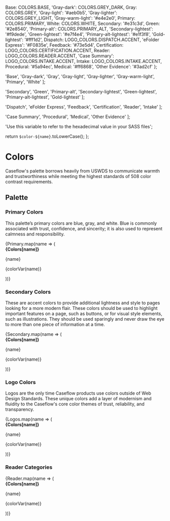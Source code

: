 

  Base: COLORS.BASE,
  'Gray-dark': COLORS.GREY_DARK,
  Gray: COLORS.GREY,
  'Gray-light': '#aeb0b5',
  'Gray-lighter': COLORS.GREY_LIGHT,
  'Gray-warm-light': '#e4e2e0',
  Primary: COLORS.PRIMARY,
  White: COLORS.WHITE,
  Secondary: '#e31c3d',
  Green: '#2e8540',
  'Primary-alt': COLORS.PRIMARY_ALT,
  'Secondary-lightest': '#f9dede',
  'Green-lightest': '#e7f4e4',
  'Primary-alt-lightest': '#e1f3f8',
  'Gold-lightest': '#fff1d2',
  Dispatch: LOGO_COLORS.DISPATCH.ACCENT,
  'eFolder Express': '#F0835e',
  Feedback: '#73e5d4',
  Certification: LOGO_COLORS.CERTIFICATION.ACCENT,
  Reader: LOGO_COLORS.READER.ACCENT,
  'Case Summary': LOGO_COLORS.INTAKE.ACCENT,
  Intake: LOGO_COLORS.INTAKE.ACCENT,
  Procedural: '#5a94ec',
  Medical: '#ff6868',
  'Other Evidence': '#3ad2cf'
};

  'Base',
  'Gray-dark',
  'Gray',
  'Gray-light',
  'Gray-lighter',
  'Gray-warm-light',
  'Primary',
  'White'
];

  'Secondary',
  'Green',
  'Primary-alt',
  'Secondary-lightest',
  'Green-lightest',
  'Primary-alt-lightest',
  'Gold-lightest'
];

  'Dispatch',
  'eFolder Express',
  'Feedback',
  'Certification',
  'Reader',
  'Intake'
];

  'Case Summary',
  'Procedural',
  'Medical',
  'Other Evidence'
];

  'Use this variable to refer to the hexadecimal value in your SASS files';

  return `$color-${name}`.toLowerCase();
};

<Meta title="Commons/Colors" />

# Colors

Caseflow's palette borrows heavily from USWDS to communicate warmth and trustworthiness while meeting the highest standards of 508 color contrast requirements.

## Palette

### Primary Colors

This palette’s primary colors are blue, gray, and white. Blue is commonly associated with trust, confidence, and sincerity; it is also used to represent calmness and responsibility.

<Story name="primary">
  <div className="sg-colors-swatches">
    {Primary.map(name => (
      <div className="sg-colors-swatch" key={name}>
        <div style={{ background: Colors[name] }} />
        <b>{Colors[name]}</b>
        <p>{name}</p>
        <p title={VAR_TITLE}>{colorVar(name)}</p>
      </div>
    ))}
  </div>
</Story>

### Secondary Colors

These are accent colors to provide additional lightness and style to pages looking for a more modern flair. These colors should be used to highlight important features on a page, such as buttons, or for visual style elements, such as illustrations. They should be used sparingly and never draw the eye to more than one piece of information at a time.

<Story name="secondary">
  <div className="sg-colors-swatches">
    {Secondary.map(name => (
      <div className="sg-colors-swatch" key={name}>
        <div style={{ background: Colors[name] }} />
        <b>{Colors[name]}</b>
        <p>{name}</p>
        <p title={VAR_TITLE}>{colorVar(name)}</p>
      </div>
    ))}
  </div>
</Story>

### Logo Colors

Logos are the only time Caseflow products use colors outside of Web Design Standards. These unique colors add a layer of modernism and fluidity to the Caseflow's core color themes of trust, reliability, and transparency.

<Story name="logo">
  <div className="sg-colors-swatches">
    {Logos.map(name => (
      <div className="sg-colors-swatch" key={name}>
        <div style={{ background: Colors[name] }} />
        <b>{Colors[name]}</b>
        <p>{name}</p>
        <p title={VAR_TITLE}>{colorVar(name)}</p>
      </div>
    ))}
  </div>
</Story>

### Reader Categories

<Story name="reader">
  <div className="sg-colors-swatches">
    {Reader.map(name => (
      <div className="sg-colors-swatch" key={name}>
        <div style={{ background: Colors[name] }} />
        <b>{Colors[name]}</b>
        <p>{name}</p>
        <p title={VAR_TITLE}>{colorVar(name)}</p>
      </div>
    ))}
  </div>
</Story>
